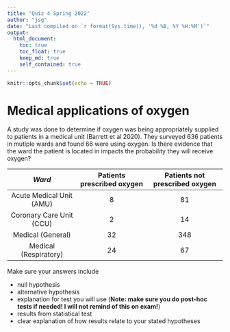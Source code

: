 ```yaml
---
title: "Quiz 4 Spring 2022"
author: "jsg"
date: "Last compiled on `r format(Sys.time(), '%d %B, %Y %H:%M')`"
output:
  html_document:
    toc: true
    toc_float: true
    keep_md: true
    self_contained: true
---
```


```r
knitr::opts_chunk$set(echo = TRUE)
```

# Medical applications of oxygen

A study was done to determine if oxygen was being appropriately supplied to patients
in a medical unit (Barrett et al 2020). They surveyed 636 patients in mutiple wards and
found 66 were using oxygen.  Is there evidence that the ward the patient is located 
in impacts the probability they will receive oxygen?

 *Ward*| Patients prescribed oxygen | Patients not prescribed oxygen
  :-:|  :-:  |  :-:
 Acute Medical Unit (AMU) |  8   | 81 
 Coronary Care Unit (CCU) |  2   | 14
 Medical (General) |  32  | 348
 Medical (Respiratory) |  24  | 67
 
 Make sure your answers include

* null hypothesis
* alternative hypothesis
* explanation for test you will use (**Note: make sure you do post-hoc tests if needed!
I will not remind of this on exam!**)
* results from statistical test
* clear explanation of how results relate to your stated hypotheses